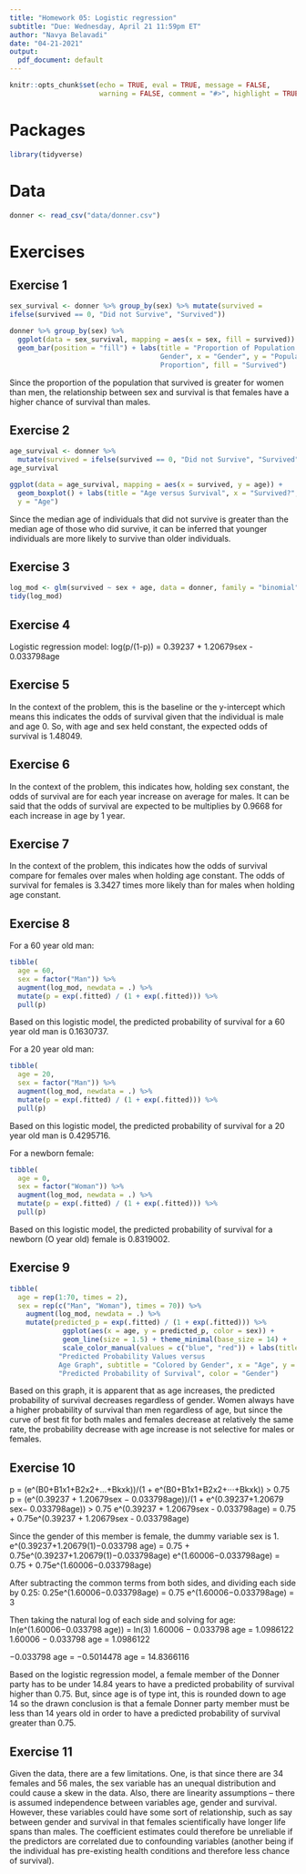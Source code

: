 ```yaml
---
title: "Homework 05: Logistic regression"
subtitle: "Due: Wednesday, April 21 11:59pm ET"
author: "Navya Belavadi"
date: "04-21-2021"
output:
  pdf_document: default
---
```


```r
knitr::opts_chunk$set(echo = TRUE, eval = TRUE, message = FALSE, 
                      warning = FALSE, comment = "#>", highlight = TRUE)
```

# Packages

```r
library(tidyverse)
```

# Data

```r
donner <- read_csv("data/donner.csv")
```

# Exercises

## Exercise 1
```r
sex_survival <- donner %>% group_by(sex) %>% mutate(survived = 
ifelse(survived == 0, "Did not Survive", "Survived"))
```

```r
donner %>% group_by(sex) %>%
  ggplot(data = sex_survival, mapping = aes(x = sex, fill = survived)) + 
  geom_bar(position = "fill") + labs(title = "Proportion of Population versus 
                                     Gender", x = "Gender", y = "Population 
                                     Proportion", fill = "Survived")
```

Since the proportion of the population that survived is greater for women 
than men, the relationship between sex and survival is that females have a 
higher chance of survival than males. 

## Exercise 2
```r
age_survival <- donner %>%
  mutate(survived = ifelse(survived == 0, "Did not Survive", "Survived"))
age_survival

ggplot(data = age_survival, mapping = aes(x = survived, y = age)) + 
  geom_boxplot() + labs(title = "Age versus Survival", x = "Survived?", 
  y = "Age")
```
Since the median age of individuals that did not survive is greater than the 
median age of those who did survive, it can be inferred that younger individuals
are more likely to survive than older individuals. 

## Exercise 3
```r
log_mod <- glm(survived ~ sex + age, data = donner, family = "binomial")
tidy(log_mod)
```

## Exercise 4
Logistic regression model: 
log(p/(1-p)) = 0.39237 + 1.20679sex - 0.033798age

## Exercise 5
In the context of the problem, this is the baseline or the y-intercept which 
means this indicates the odds of survival given that the individual is male and 
age 0. So, with age and sex held constant, the expected odds of survival is 
1.48049. 

## Exercise 6
In the context of the problem, this indicates how, holding sex constant, the 
odds of survival are for each year increase on average for males. It can be 
said that the odds of survival are expected to be multiplies by 0.9668 for 
each increase in age by 1 year. 

## Exercise 7
In the context of the problem, this indicates how the odds of survival compare 
for females over males when holding age constant. The odds of survival for 
females is 3.3427 times more likely than for males when holding age constant. 

## Exercise 8
For a 60 year old man:
```r
tibble(
  age = 60,
  sex = factor("Man")) %>%
  augment(log_mod, newdata = .) %>%
  mutate(p = exp(.fitted) / (1 + exp(.fitted))) %>%
  pull(p)
```
Based on this logistic model, the predicted probability of survival for a 60 
year old man is 0.1630737.

For a 20 year old man:
```r
tibble(
  age = 20,
  sex = factor("Man")) %>%
  augment(log_mod, newdata = .) %>%
  mutate(p = exp(.fitted) / (1 + exp(.fitted))) %>%
  pull(p)
```
Based on this logistic model, the predicted probability of survival for a 20 
year old man is 0.4295716.

For a newborn female:
```r
tibble(
  age = 0,
  sex = factor("Woman")) %>%
  augment(log_mod, newdata = .) %>%
  mutate(p = exp(.fitted) / (1 + exp(.fitted))) %>%
  pull(p)
```
Based on this logistic model, the predicted probability of survival for a 
newborn (O year old) female is 0.8319002.


## Exercise 9
```r
tibble(
  age = rep(1:70, times = 2),
  sex = rep(c("Man", "Woman"), times = 70)) %>%
    augment(log_mod, newdata = .) %>%
    mutate(predicted_p = exp(.fitted) / (1 + exp(.fitted))) %>%
             ggplot(aes(x = age, y = predicted_p, color = sex)) + 
             geom_line(size = 1.5) + theme_minimal(base_size = 14) + 
             scale_color_manual(values = c("blue", "red")) + labs(title = 
            "Predicted Probability Values versus 
            Age Graph", subtitle = "Colored by Gender", x = "Age", y = 
            "Predicted Probability of Survival", color = "Gender")

```
Based on this graph, it is apparent that as age increases, the predicted 
probability of survival decreases regardless of gender. Women always have a 
higher probability of 
survival than men regardless of age, but since the curve of best fit for both 
males and females decrease at relatively the same rate, the probability decrease
with age increase is not selective for males or females. 

## Exercise 10
p = (e^(B0+B1x1+B2x2+...+Bkxk))/(1 + e^(B0+B1x1+B2x2+···+Bkxk)) > 0.75
p = (e^(0.39237 + 1.20679sex − 0.033798age))/(1 + e^(0.39237+1.20679 sex− 
0.033798age)) > 0.75
e^(0.39237 + 1.20679sex - 0.033798age) = 0.75 + 0.75e^(0.39237 + 1.20679sex - 0.033798age)

Since the gender of this member is female, the dummy variable sex is 1. 
e^(0.39237+1.20679(1)−0.033798 age) = 0.75 + 
0.75e^(0.39237+1.20679(1)−0.033798age)
e^(1.60006−0.033798age) = 0.75 + 0.75e^(1.60006−0.033798age)

After subtracting the common terms from both sides, and dividing each side by 
0.25:
0.25e^(1.60006−0.033798age) = 0.75
e^(1.60006−0.033798age) = 3

Then taking the natural log of each side and solving for age:
ln(e^(1.60006−0.033798 age)) = ln(3) 
1.60006 − 0.033798 age = 1.0986122 
1.60006 − 0.033798 age = 1.0986122 

−0.033798 age = −0.5014478 
age = 14.8366116 

Based on the logistic regression model, a female member of the Donner party has 
to be under 14.84 years to have a predicted probability of survival higher than 
0.75. But, since age is of type int, this is rounded down to age 14 so the drawn conclusion is that a female Donner party member must be less than 14 years old 
in order to have a predicted probability of survival greater than 0.75. 

## Exercise 11
Given the data, there are a few limitations. One, is that since there are 34 
females and 56 males, the sex variable has an unequal distribution and could 
cause a skew in the data. 
Also, there are linearity assumptions -- there is assumed independence between 
variables age, gender and survival. However, these variables could have some 
sort of relationship, such as say between gender and survival in that females scientifically have longer life spans than males. The coefficient estimates 
could therefore be unreliable if the predictors are correlated due to 
confounding variables (another being if the individual has pre-existing health 
conditions and therefore less chance of survival).
